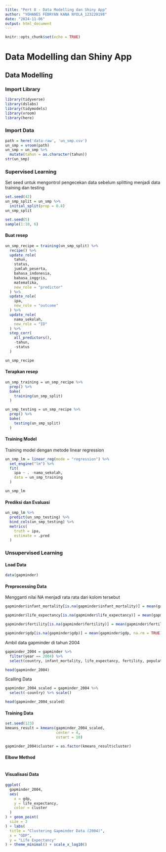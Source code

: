 ```yaml
---
title: "Pert 8 - Data Modelling dan Shiny App"
author: "YOHANES FEBRYAN KANA NYOLA_123220198"
date: "2024-11-06"
output: html_document
---
```


```r
knitr::opts_chunk$set(echo = TRUE)
```

# Data Modelling dan Shiny App

## Data Modelling

### Import Library

```r
library(tidyverse)
library(dslabs)
library(tidymodels)
library(vroom)
library(here)
```

### Import Data

```r
path = here('data-raw', 'un_smp.csv')
un_smp = vroom(path)
un_smp = un_smp %>%
  mutate(tahun = as.character(tahun))
str(un_smp)
```

### Supervised Learning

Set seed untuk mengontrol pengecekan data sebelum splitting menjadi data training dan testing

```r
set.seed(42)
un_smp_split = un_smp %>%
  initial_split(prop = 0.8)
un_smp_split
```

```r
set.seed(5)
sample(1:10, 6)
```

#### Buat resep

```r
un_smp_recipe = training(un_smp_split) %>%
  recipe() %>%
  update_role(
    tahun,
    status,
    jumlah_peserta,
    bahasa_indonesia,
    bahasa_inggris,
    matematika,
    new_role = "predictor"
  ) %>%
  update_role(
    ipa,
    new_role = "outcome"
  ) %>%
  update_role(
    nama_sekolah,
    new_role = "ID"
  ) %>%
  step_corr(
    all_predictors(),
    -tahun,
    -status
  )

un_smp_recipe
```

#### Terapkan resep

```r
un_smp_training = un_smp_recipe %>%
  prep() %>%
  bake(
    training(un_smp_split)
  )

un_smp_testing = un_smp_recipe %>%
  prep() %>%
  bake(
    testing(un_smp_split)
  )
```


#### Training Model
Training model dengan metode linear regression

```r
un_smp_lm = linear_reg(mode = "regression") %>%
  set_engine("lm") %>%
  fit(
    ipa ~ . -nama_sekolah,
    data = un_smp_training
  )

un_smp_lm
```

#### Prediksi dan Evaluasi

```r
un_smp_lm %>%
  predict(un_smp_testing) %>%
  bind_cols(un_smp_testing) %>%
  metrics(
    truth = ipa,
    estimate = .pred
  )
```


### Unsupervised Learning

#### Load Data

```r
data(gapminder)
```

#### Preprocessing Data

Mengganti nilai NA menjadi rata rata dari kolom tersebut

```r
gapminder$infant_mortality[is.na(gapminder$infant_mortality)] = mean(gapminder$infant_mortality, na.rm = TRUE)

gapminder$life_expectancy[is.na(gapminder$life_expectancy)] = mean(gapminder$life_expectancy, na.rm = TRUE)

gapminder$fertility[is.na(gapminder$fertility)] = mean(gapminder$fertility, na.rm = TRUE)

gapminder$gdp[is.na(gapminder$gdp)] = mean(gapminder$gdp, na.rm = TRUE)
```

Ambil data gapminder di tahun 2004

```r
gapminder_2004 = gapminder %>%
  filter(year == 2004) %>%
  select(country, infant_mortality, life_expectancy, fertility, population, gdp)

head(gapminder_2004)
```

Scalling Data

```r
gapminder_2004_scaled = gapminder_2004 %>%
  select(-country) %>% scale()

head(gapminder_2004_scaled)
```

#### Training Data

```r
set.seed(123)
kmeans_result = kmeans(gapminder_2004_scaled,
                       center = 4,
                       nstart = 10)

gapminder_2004$cluster = as.factor(kmeans_result$cluster)
```

#### Elbow Method

```r

```


#### Visualisasi Data

```r
ggplot(
  gapminder_2004,
  aes(
    x = gdp,
    y = life_expectancy,
    color = cluster
  )
) + geom_point(
  size = 3
) + labs(
  title = "Clustering Gapminder Data (2004)",
  x = "GDP",
  y = "Life Expectancy"
) + theme_minimal() + scale_x_log10()
```

